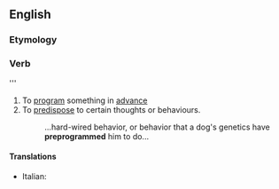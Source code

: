 ==English==

===Etymology===
{{prefix|pre|program}}

===Verb===
{{en-verb|preprograms|preprogramming|preprogrammed}}''' {{context|transitive}}

# To [[program]] something in [[advance]]
# To [[predispose]] to certain thoughts or behaviours.
#: ...hard-wired behavior, or behavior that a dog's genetics have '''preprogrammed''' him to do...

====Translations====
{{trans-top}}
* Italian: {{t-|it|preprogrammare}}
{{trans-mid}}
{{trans-bottom}}